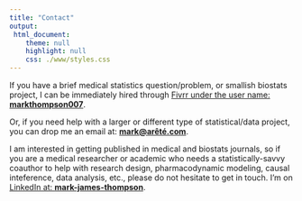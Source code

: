 ```yaml
---
title: "Contact"
output: 
 html_document:
    theme: null
    highlight: null
    css: ./www/styles.css
---
```

If you have a brief medical statistics question/problem, or smallish biostats project, I can be immediately hired through [Fivrr under the user name: <b>markthompson007</b>](https://www.fiverr.com/markthompson007/help-with-medical-statistics).

Or, if you need help with a larger or different type of statistical/data project, you can drop me an email at: [<b>mark@arêté.com</b>](mailto:mark@arêté.com).

I am interested in getting published in medical and biostats journals, so if you are a medical researcher or academic who needs a statistically-savvy coauthor to help with research design, pharmacodynamic modeling, causal inteference, data analysis, etc., please do not hesitate to get in touch. I'm on [LinkedIn at: <b>mark-james-thompson</b>](http://www.linkedin.com/in/mark-james-thompson).
